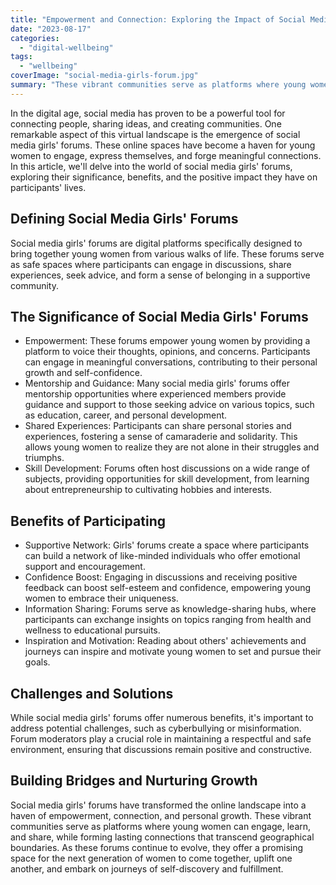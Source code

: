 ```yaml
---
title: "Empowerment and Connection: Exploring the Impact of Social Media Girls' Forums"
date: "2023-08-17"
categories: 
  - "digital-wellbeing"
tags: 
  - "wellbeing"
coverImage: "social-media-girls-forum.jpg"
summary: "These vibrant communities serve as platforms where young women can engage, learn, and share, while forming lasting connections that transcend geographical boundaries."
---
```


In the digital age, social media has proven to be a powerful tool for connecting people, sharing ideas, and creating communities. One remarkable aspect of this virtual landscape is the emergence of social media girls' forums. These online spaces have become a haven for young women to engage, express themselves, and forge meaningful connections. In this article, we'll delve into the world of social media girls' forums, exploring their significance, benefits, and the positive impact they have on participants' lives.

## Defining Social Media Girls' Forums
Social media girls' forums are digital platforms specifically designed to bring together young women from various walks of life. These forums serve as safe spaces where participants can engage in discussions, share experiences, seek advice, and form a sense of belonging in a supportive community.

## The Significance of Social Media Girls' Forums

- Empowerment: These forums empower young women by providing a platform to voice their thoughts, opinions, and concerns. Participants can engage in meaningful conversations, contributing to their personal growth and self-confidence.
- Mentorship and Guidance: Many social media girls' forums offer mentorship opportunities where experienced members provide guidance and support to those seeking advice on various topics, such as education, career, and personal development.
- Shared Experiences: Participants can share personal stories and experiences, fostering a sense of camaraderie and solidarity. This allows young women to realize they are not alone in their struggles and triumphs.
- Skill Development: Forums often host discussions on a wide range of subjects, providing opportunities for skill development, from learning about entrepreneurship to cultivating hobbies and interests.

## Benefits of Participating

- Supportive Network: Girls' forums create a space where participants can build a network of like-minded individuals who offer emotional support and encouragement.
- Confidence Boost: Engaging in discussions and receiving positive feedback can boost self-esteem and confidence, empowering young women to embrace their uniqueness.
- Information Sharing: Forums serve as knowledge-sharing hubs, where participants can exchange insights on topics ranging from health and wellness to educational pursuits.
- Inspiration and Motivation: Reading about others' achievements and journeys can inspire and motivate young women to set and pursue their goals.

## Challenges and Solutions
While social media girls' forums offer numerous benefits, it's important to address potential challenges, such as cyberbullying or misinformation. Forum moderators play a crucial role in maintaining a respectful and safe environment, ensuring that discussions remain positive and constructive.

## Building Bridges and Nurturing Growth
Social media girls' forums have transformed the online landscape into a haven of empowerment, connection, and personal growth. These vibrant communities serve as platforms where young women can engage, learn, and share, while forming lasting connections that transcend geographical boundaries. As these forums continue to evolve, they offer a promising space for the next generation of women to come together, uplift one another, and embark on journeys of self-discovery and fulfillment.